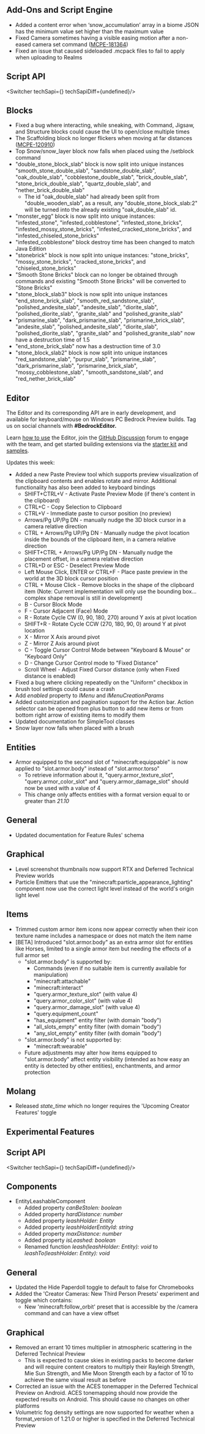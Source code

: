 



## Add-Ons and Script Engine

-   Added a content error when ‘snow\_accumulation’ array in a biome JSON has the minimum value set higher than the maximum value
-   Fixed Camera sometimes having a visible easing motion after a non-eased camera set command ([MCPE-181364](https://bugs.mojang.com/browse/MCPE-181364)) 
-   Fixed an issue that caused sideloaded .mcpack files to fail to apply when uploading to Realms 


## **Script API**

<Switcher techSapi={<TechSapiStable/>} techSapiDiff={undefined}/>

## Blocks

-   Fixed a bug where interacting, while sneaking, with Command, Jigsaw, and Structure blocks could cause the UI to open/close multiple times
-   The Scaffolding block no longer flickers when moving at far distances ([MCPE-120910](https://bugs.mojang.com/browse/MCPE-120910))
-   Top Snow/snow\_layer block now falls when placed using the /setblock command 
-   "double\_stone\_block\_slab" block is now split into unique instances "smooth\_stone\_double\_slab", "sandstone\_double\_slab", "oak\_double\_slab", "cobblestone\_double\_slab", "brick\_double\_slab", "stone\_brick\_double\_slab", "quartz\_double\_slab", and "nether\_brick\_double\_slab"
    -   The id "oak\_double\_slab" had already been split from "double\_wooden\_slab", as a result, any "double\_stone\_block\_slab:2" will be turned into the already existing "oak\_double\_slab" id. 
-   "monster\_egg" block is now split into unique instances: "infested\_stone", "infested\_cobblestone", "infested\_stone\_bricks", "infested\_mossy\_stone\_bricks", "infested\_cracked\_stone\_bricks", and "infested\_chiseled\_stone\_bricks" 
-   "infested\_cobblestone" block destroy time has been changed to match Java Edition
-   "stonebrick" block is now split into unique instances: "stone\_bricks", "mossy\_stone\_bricks", "cracked\_stone\_bricks", and "chiseled\_stone\_bricks" 
-   "Smooth Stone Bricks" block can no longer be obtained through commands and existing "Smooth Stone Bricks" will be converted to "Stone Bricks"
-   "stone\_block\_slab3" block is now split into unique instances "end\_stone\_brick\_slab", "smooth\_red\_sandstone\_slab", "polished\_andesite\_slab", "andesite\_slab", "diorite\_slab", "polished\_diorite\_slab", "granite\_slab" and "polished\_granite\_slab"
-   "prismarine\_slab", "dark\_prismarine\_slab", "prismarine\_brick\_slab", "andesite\_slab", "polished\_andesite\_slab", "diorite\_slab", "polished\_diorite\_slab", "granite\_slab" and "polished\_granite\_slab" now have a destruction time of 1.5
-   "end\_stone\_brick\_slab" now has a destruction time of 3.0
-   "stone\_block\_slab2" block is now split into unique instances "red\_sandstone\_slab", "purpur\_slab", "prismarine\_slab", "dark\_prismarine\_slab", "prismarine\_brick\_slab", "mossy\_cobblestone\_slab", "smooth\_sandstone\_slab", and "red\_nether\_brick\_slab"

## Editor

The Editor and its corresponding API are in early development, and available for keyboard/mouse on Windows PC Bedrock Preview builds. Tag us on social channels with **#BedrockEditor.**

Learn [how to use](https://aka.ms/LearnEditor) the Editor, join the [GitHub Discussion](https://github.com/Mojang/minecraft-editor/discussions) forum to engage with the team, and get started building extensions via the [starter kit](https://github.com/Mojang/minecraft-editor-extension-starter-kit) and [samples](https://github.com/Mojang/minecraft-editor-extension-samples).

Updates this week:

-   Added a new Paste Preview tool which supports preview visualization of the clipboard contents and enables rotate and mirror. Additional functionality has also been added to keyboard bindings
    -   SHIFT+CTRL+V - Activate Paste Preview Mode (if there's content in the clipboard)
    -   CTRL+C - Copy Selection to Clipboard
    -   CTRL+V - Immediate paste to cursor position (no preview)
    -   Arrows/Pg UP/Pg DN - manually nudge the 3D block cursor in a camera relative direction
    -   CTRL + Arrows/Pg UP/Pg DN - Manually nudge the pivot location inside the bounds of the clipboard item, in a camera relative direction
    -   SHIFT+CTRL + Arrows/Pg UP/Pg DN - Manually nudge the placement offset, in a camera relative direction
    -   CTRL+D or ESC - Deselect Preview Mode
    -   Left Mouse Click, ENTER or CTRL+F - Place paste preview in the world at the 3D block cursor position
    -   CTRL + Mouse Click - Remove blocks in the shape of the clipboard item (Note: Current implementation will only use the bounding box... complex shape removal is still in development)
    -   B - Cursor Block Mode
    -   F - Cursor Adjacent (Face) Mode
    -   R - Rotate Cycle CW (0, 90, 180, 270) around Y axis at pivot location
    -   SHIFT+R - Rotate Cycle CCW (270, 180, 90, 0) around Y at pivot location
    -   X - Mirror X Axis around pivot
    -   Z - Mirror Z Axis around pivot
    -   C - Toggle Cursor Control Mode between "Keyboard & Mouse" or "Keyboard Only"
    -   D - Change Cursor Control mode to "Fixed Distance"
    -   Scroll Wheel - Adjust Fixed Cursor distance (only when Fixed distance is enabled)
-   Fixed a bug where clicking repeatedly on the "Uniform" checkbox in brush tool settings could cause a crash 
-   Add _enabled_ property to _IMenu_ and _IMenuCreationParams_
-   Added customization and pagination support for the Action bar. Action selector can be opened from plus button to add new items or from bottom right arrow of existing items to modify them 
-   Updated documentation for SimpleTool classes
-   Snow layer now falls when placed with a brush

## Entities

-   Armor equipped to the second slot of "minecraft:equippable" is now applied to "slot.armor.body" instead of "slot.armor.torso"
    -   To retrieve information about it, "query.armor\_texture\_slot", "query.armor\_color\_slot" and "query.armor\_damage\_slot" should now be used with a value of 4
    -   This change only affects entities with a format version equal to or greater than _21.10_

## General

-   Updated documentation for Feature Rules' schema 

## Graphical

-   Level screenshot thumbnails now support RTX and Deferred Technical Preview worlds
-   Particle Emitters that use the "minecraft:particle\_appearance\_lighting" component now use the correct light level instead of the world's origin light level

## Items

-   Trimmed custom armor item icons now appear correctly when their icon texture name includes a namespace or does not match the item name
-   \[BETA\] Introduced "slot.armor.body" as an extra armor slot for entities like Horses, limited to a single armor item but needing the effects of a full armor set 
    -   "slot.armor.body" is supported by:
        -   Commands (even if no suitable item is currently available for manipulation)
        -   "minecraft:attachable"
        -   "minecraft:interact"
        -   "query.armor\_texture\_slot" (with value 4)
        -   "query.armor\_color\_slot" (with value 4)
        -   "query.armor\_damage\_slot" (with value 4)
        -   "query.equipment\_count"
        -   "has\_equipment" entity filter (with domain "body")
        -   "all\_slots\_empty" entity filter (with domain "body")
        -   "any\_slot\_empty" entity filter (with domain "body")
    -   "slot.armor.body" is not supported by:
        -   "minecraft:wearable"
    -   Future adjustments may alter how items equipped to "slot.armor.body" affect entity visibility (intended as how easy an entity is detected by other entities), enchantments, and armor protection

## Molang

-   Released _state\_time_ which no longer requires the 'Upcoming Creator Features' toggle 




<h2 className="experimental_divider">Experimental Features</h2>





## **Script API**

<Switcher techSapi={<TechSapiExp/>} techSapiDiff={undefined}/>

## Components

-   EntityLeashableComponent
    -   Added property _canBeStolen: boolean_
    -   Added property _hardDistance: number_
    -   Added property _leashHolder: Entity_
    -   Added property _leashHolderEntityId: string_
    -   Added property _maxDistance: number_
    -   Added property _isLeashed: boolean_
    -   Renamed function _leash(leashHolder: Entity): void_ to _leashTo(leashHolder: Entity): void_

## General

-   Updated the Hide Paperdoll toggle to default to false for Chromebooks
-   Added the 'Creator Cameras: New Third Person Presets' experiment and toggle which contains:
    -   New 'minecraft:follow\_orbit' preset that is accessible by the /camera command and can have a view offset

## Graphical

-   Removed an errant 10 times multiplier in atmospheric scattering in the Deferred Technical Preview
    -   This is expected to cause skies in existing packs to become darker and will require content creators to multiply their Rayleigh Strength, Mie Sun Strength, and Mie Moon Strength each by a factor of 10 to achieve the same visual result as before
-   Corrected an issue with the ACES tonemapper in the Deferred Technical Preview on Android. ACES tonemapping should now provide the expected results on Android. This should cause no changes on other platforms 
-   Volumetric fog density settings are now supported for weather when a format\_version of 1.21.0 or higher is specified in the Deferred Technical Preview